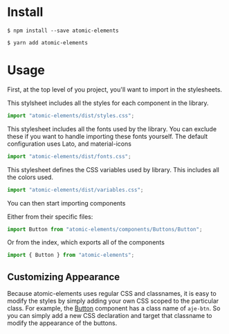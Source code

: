 
<Meta title="Installation & Usage" />

# Install

```
$ npm install --save atomic-elements
```

```
$ yarn add atomic-elements
```

# Usage

First, at the top level of you project, you'll want to import in the stylesheets.

This stylsheet includes all the styles for each component in the library.

```js
import "atomic-elements/dist/styles.css";
```

This stylesheet includes all the fonts used by the library. You can exclude these if you want to handle
importing these fonts yourself. The default configuration uses Lato, and material-icons

```js
import "atomic-elements/dist/fonts.css";
```

This stylesheet defines the CSS variables used by library. This includes all the colors used.

```js
import "atomic-elements/dist/variables.css";
```

You can then start importing components

Either from their specific files:

```js
import Button from "atomic-elements/components/Buttons/Button";
```

Or from the index, which exports all of the components

```js
import { Button } from "atomic-elements";
```

## Customizing Appearance

Because atomic-elements uses regular CSS and classnames, it is easy to modify the styles by simply
adding your own CSS scoped to the particular class. For example, the [Button](?path=/docs/buttons-button--primary) component
has a class name of `aje-btn`. So you can simply add a new CSS declaration and target that classname to modify the appearance
of the buttons.
